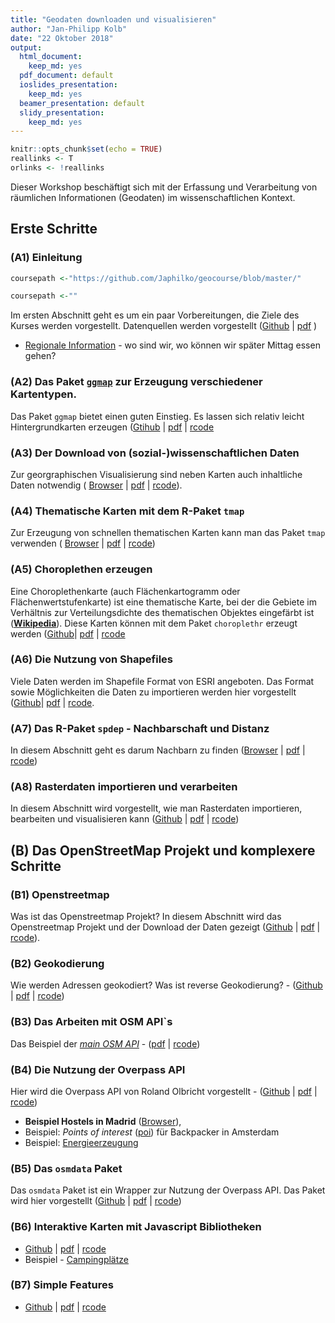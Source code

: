 ```yaml
---
title: "Geodaten downloaden und visualisieren"
author: "Jan-Philipp Kolb"
date: "22 Oktober 2018"
output:
  html_document: 
    keep_md: yes
  pdf_document: default
  ioslides_presentation:
    keep_md: yes
  beamer_presentation: default
  slidy_presentation:
    keep_md: yes
---
```


```r
knitr::opts_chunk$set(echo = TRUE)
reallinks <- T
orlinks <- !reallinks
```


Dieser Workshop beschäftigt sich mit der Erfassung und Verarbeitung von räumlichen Informationen (Geodaten) im wissenschaftlichen Kontext.

## Erste Schritte


### __(A1) Einleitung__

```r
coursepath <-"https://github.com/Japhilko/geocourse/blob/master/"
```

```r
coursepath <-""
```

Im ersten Abschnitt geht es um ein paar Vorbereitungen, die Ziele des Kurses werden vorgestellt. Datenquellen werden vorgestellt ([Github](`r paste0(coursepath,"slides/A1_Intro.md")`) | [pdf](`r paste0(coursepath,"slides/A1_Intro.pdf")`) )


- [Regionale Information](http://rpubs.com/Japhilko82/gesis_mannheim) - wo sind wir, wo können wir später Mittag essen gehen?

### __(A2) Das Paket [`ggmap`](http://journal.r-project.org/archive/2013-1/kahle-wickham.pdf)__ zur Erzeugung verschiedener Kartentypen. 

Das Paket `ggmap` bietet einen guten Einstieg. Es lassen sich relativ leicht Hintergrundkarten erzeugen ([Gtihub](`r paste0(coursepath,"slides/A2_ggmap.md")`) | [pdf](`r paste0(coursepath,"slides/ggmap.pdf")` ) | [rcode](`r paste0(coursepath,"slides/A2_ggmap.R")`)

### __(A3) Der Download von (sozial-)wissenschaftlichen Daten__

Zur georgraphischen Visualisierung sind neben Karten auch inhaltliche Daten notwendig ( [Browser](`r paste0(coursepath,"slides/A4_tmap.md")`) | [pdf](`r paste0(coursepath,"slides/A3_DataPUF.md")`) | [rcode](`r paste0(coursepath,"rcode/A3_DataPUF.R")`)).


### __(A4) Thematische Karten mit dem R-Paket `tmap`__

Zur Erzeugung von schnellen thematischen Karten kann man das Paket `tmap` verwenden ( [Browser](`r paste0(coursepath,"slides/A4_tmap.md")`) | 
[pdf](`r paste0(coursepath,"slides/A4_tmap.pdf")`) | [rcode](`r paste0(coursepath,"rcode/A4_tmap.R")`))


### __(A5) Choroplethen erzeugen__

Eine Choroplethenkarte (auch Flächenkartogramm oder Flächenwertstufenkarte) ist eine thematische Karte, bei der die Gebiete im Verhältnis zur Verteilungsdichte des thematischen Objektes eingefärbt ist ([**Wikipedia**](https://de.wikipedia.org/wiki/Choroplethenkarte)). Diese Karten können mit dem Paket `choroplethr` erzeugt werden ([Github](`r paste0(coursepath,"slides/A5_Choroplethen.md")`)| 
[pdf](`r paste0(coursepath,"slides/A5_Choroplethen.pdf")`) | [rcode](`r paste0(coursepath,"rcode/A5_Choroplethen.R")`)


### __(A6) Die Nutzung von Shapefiles__

Viele Daten werden im Shapefile Format von ESRI angeboten. Das Format sowie Möglichkeiten die Daten zu importieren werden hier vorgestellt ([Github](`r paste0(coursepath,"slides/A6_Shapefiles.md")`)| 
[pdf](`r paste0(coursepath,"slides/A6_Shapefiles.pdf")`) | [rcode](`r paste0(coursepath,"rcode/A6_Shapefiles.R")`).

<!--
- Aufgabe: [Zensus bnisse und Karte miteinander verbinden und einfärben](https://github.com/Japhilko/GeoData/blob/master/2017/tutorial/Aufgabe_Verbindung.Rmd)

- Aufgabe: [Deutschlands Gemeinden](https://github.com/Japhilko/GeoData/blob/master/2016/tutorial/Aufgabe_Zensus_Ergebnisse.md)
-->

### __(A7) Das R-Paket `spdep` - Nachbarschaft und Distanz__ 

In diesem Abschnitt geht es darum Nachbarn zu finden ([Browser](`r paste0(coursepath,"slides/A7_spdep.md")`) | [pdf](`r paste0(coursepath,"slides/A7_spdep.pdf")`) |
[rcode](`r paste0(coursepath,"rcode/A7_spdep.R")`))

### __(A8) Rasterdaten importieren und verarbeiten__

In diesem Abschnitt wird vorgestellt, wie man Rasterdaten importieren, bearbeiten und visualisieren kann ([Github](`r paste0(coursepath,"slides/A8_Rasterdaten.md")`) | [pdf](`r paste0(coursepath,"slides/A8_Rasterdaten.pdf")`) |
[rcode](`r paste0(coursepath,"rcode/A8_Rasterdaten.R")`))

## __(B) Das OpenStreetMap Projekt und komplexere Schritte__


###  __(B1) Openstreetmap__ 

Was ist das Openstreetmap Projekt? In diesem Abschnitt wird das Openstreetmap Projekt und der Download der Daten gezeigt ([Github](`r paste0(coursepath,"slides/B1_OpenStreetMap.md")`) | [pdf](`r paste0(coursepath,"slides/B1_OpenStreetMap.pdf")`) |
[rcode](`r paste0(coursepath,"rcode/B1_OpenStreetMap.R")`)).

### __(B2) Geokodierung__ 

Wie werden Adressen geokodiert? Was ist reverse Geokodierung? - ([Github](`r paste0(coursepath,"slides/B2_Geokodierung.md")`) | [pdf](`r paste0(coursepath,"slides/B2_Geokodierung.pdf")`) |
[rcode](`r paste0(coursepath,"rcode/B2_Geokodierung.R")`))


### __(B3) Das Arbeiten mit OSM API`s__

Das Beispiel der [*main OSM API*](`r paste0(coursepath,"slides/B3_osm_mainapi.md")`) - ([pdf](`r paste0(coursepath,"slides/B3_osm_mainapi.pdf")`) |
[rcode](`r paste0(coursepath,"rcode/B3_osm_mainapi.R")`))


### __(B4) Die Nutzung der Overpass API__

Hier wird die Overpass API von Roland Olbricht vorgestellt - ([Github](`r paste0(coursepath,"slides/B4_Overpass.md")`) | [pdf](`r paste0(coursepath,"slides/B2_Geokodierung.pdf")`) |
[rcode](`r paste0(coursepath,"rcode/B2_Geokodierung.R")`))

- **Beispiel Hostels in Madrid** ([Browser](https://github.com/Japhilko/GeoData/blob/master/2016/slides/Madrid_hostels.Rmd)),
- Beispiel: *Points of interest* ([poi](https://rpossib.wordpress.com/2015/09/15/points-of-interest-for-backpackers/)) für Backpacker in Amsterdam
- Beispiel: [Energieerzeugung](https://rpossib.wordpress.com/2015/11/20/use-openstreetmap-date/)



### __(B5) Das `osmdata` Paket__ 

Das `osmdata` Paket ist ein Wrapper zur Nutzung der Overpass API. Das Paket wird hier vorgestellt ([Github](`r paste0(coursepath,"slides/B5_osmdata.md")`) | [pdf](`r paste0(coursepath,"slides/B5_osmdata.pdf")`) |
[rcode](`r paste0(coursepath,"rcode/B5_osmdata.R")`))

### __(B6) Interaktive Karten mit Javascript Bibliotheken__ 

- [Github](`r paste0(coursepath,"slides/B6_using_javascript.md")`) | [pdf](`r paste0(coursepath,"slides/B6_using_javascript.pdf")`)
| [rcode](`r paste0(coursepath,"rcode/B6_using_javascript.R")`)
- Beispiel - [Campingplätze](http://rpubs.com/Japhilko82/Campsites)

<!--
## Räumliche Analysen/Statistik
-->

### __(B7) Simple Features__ 

- [Github](`r paste0(coursepath,"slides/B7_simplefeatures.md")`) | [pdf](`r paste0(coursepath,"slides/B7_simplefeatures.pdf")`)
| [rcode](`r paste0(coursepath,"rcode/B7_simplefeatures.R")`)


<!--
https://training.gesis.org/?site=pDetails&pID=0x2BD6733444514AEDAA955BC3754CA39C
-->